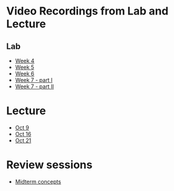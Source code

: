 # Video Recordings from Lab and Lecture {.unnumbered}

## Lab
 
- [Week 4](https://mediaspace.wisc.edu/media/lab_04_claire/1_l1mfwvlq)
- [Week 5](https://mediaspace.wisc.edu/media/lab_05_claire/1_i06aljoy)
- [Week 6](https://mediaspace.wisc.edu/media/lab_06_coco/1_1b8aqlu9)
- [Week 7 - part I](https://mediaspace.wisc.edu/media/lab_07a_coco/1_hznxr36i)
- [Week 7 - part II](https://mediaspace.wisc.edu/media/lab_07b_claire/1_2rggj7rr)


# Lecture

- [Oct 9](https://mediaspace.wisc.edu/media/lecture_2024_10_09/1_gsb1ai91 )
- [Oct 16](https://mediaspace.wisc.edu/media/lecture_2024_10_16/1_i5aix5ax)
- [Oct 21](https://mediaspace.wisc.edu/media/lecture_2024_10_21/1_kl86kwle)


# Review sessions

- [Midterm concepts](https://mediaspace.wisc.edu/media/midterm_concepts_review/1_zgeiuhh2)